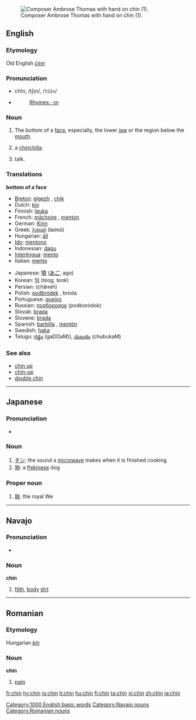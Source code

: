 {{see|Chin}}
[[Image:Ambroise Thomas 2.jpg|thumb|right|Composer Ambrose Thomas with hand on chin (1).]]
==English==

===Etymology===
Old English ''[[ċinn]]''

===Pronunciation===
* chĭn, /tʃɪn/, /<tt>tSIn</tt>/
*{{audio|en-us-chin.ogg|Audio (US)}}
*: [[Rhymes:English:-ɪn|Rhymes: -ɪn]]

===Noun===
{{en-noun}}

# The bottom of a [[face]], especially, the lower [[jaw]] or the region below the [[mouth]].
# {{endearing}} a [[chinchilla]].
# {{US}} {{slang}} talk.

===Translations===
'''bottom of a face'''
{{top}}
*[[Breton]]: [[elgezh]] {{f}}, [[chik]] {{m}}
*Dutch: [[kin]]
*Finnish: [[leuka]]
*French: [[mâchoire]] {{f}}, [[menton]] {{m}}
*German: [[Kinn]] {{n}}
*Greek: [[λαιμό]] (laimó)
*Hungarian: [[áll]]
*[[Ido]]: [[mentono]]
*Indonesian: [[dagu]]
*[[Interlingua]]: [[mento]]
*Italian: [[mento]] {{m}}
{{mid}}
*Japanese: [[顎]] ([[あご]], ago)
*Korean: [[턱]] (''teog, teok'')
*Persian: {{FAchar|[[چانه]]}} (châneh)
*Polish: [[podbródek]] {{m}}, broda {{f}}
*Portuguese: [[queixo]] {{m}}
*Russian: [[подбородок]] (podboródok) {{m}}
*Slovak: [[brada#Slovak|brada]] {{f}}
*Slovene: [[brada]] {{f}}
*Spanish: [[barbilla]] {{f}}, [[mentón]] {{m}}
*Swedish: [[haka]]
*Telugu: [[గడ్డం]] (gaDDaM)), [[చుబుకం]] (chubukaM) 
{{bottom}}

===See also===
*[[chin up]]
*[[chin-up]]
*[[double chin]]

[[Category:1000 English basic words]]

----

==Japanese==
===Pronunciation===
*{{IPA|[cɕin]}}

===Noun===
{{ja-noun|r|hira=ちん}}

#[[チン]]: the sound a [[microwave]] makes when it is finished cooking
#[[狆]]: a [[Pekinese]] dog

===Proper noun===
{{ja-pos|r|proper|hira=ちん}}

#[[朕]]: the royal We

----

==Navajo==
===Pronunciation===
*{{IPA|[ʧʰɪ̀n]}}

===Noun===
'''chin'''

#[[filth]], [[body]] [[dirt]]

[[Category:Navajo nouns]]

----

==Romanian==
===Etymology===
Hungarian ''[[kín]]''
===Noun===
'''chin''' {{mf}}

# [[pain]]

[[Category:Romanian nouns]]

[[fr:chin]]
[[hy:chin]]
[[io:chin]]
[[it:chin]]
[[hu:chin]]
[[fi:chin]]
[[ta:chin]]
[[vi:chin]]
[[zh:chin]]
[[ja:chin]]